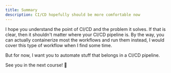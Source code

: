```yaml
---
title: Summary
description: CI/CD hopefully should be more comfortable now
---
```


I hope you understand the point of CI/CD and the problem it solves. If that is clear, then it shouldn't matter where your CI/CD pipeline is. By the way, you can actually containerize most the workflows and run them instead, I would cover this type of workflow when I find some time.

But for now, I want you to automate stuff that belongs in a CI/CD pipeline.

See you in the next course! 🚀
